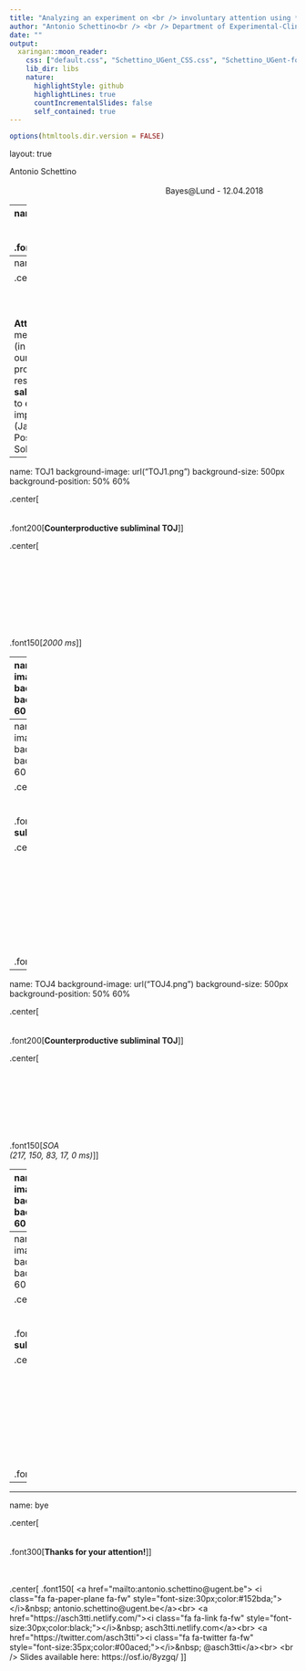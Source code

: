 ```yaml
---
title: "Analyzing an experiment on <br /> involuntary attention using **```brms```**"
author: "Antonio Schettino<br /> <br /> Department of Experimental-Clinical & Health Psychology<br /> Ghent University"
date: ""
output:
  xaringan::moon_reader:
    css: ["default.css", "Schettino_UGent_CSS.css", "Schettino_UGent-fonts.css"]
    lib_dir: libs
    nature:
      highlightStyle: github
      highlightLines: true
      countIncrementalSlides: false
      self_contained: true
---
```


```r
options(htmltools.dir.version = FALSE)
```

layout: true

<!-- set header and footer (from Schettino_UGent_CSS.css) -->
<div class="my-footer"><span>Antonio Schettino   
&emsp;&emsp;&emsp;&emsp;&emsp;&emsp;&emsp;&emsp;&emsp;&emsp;&emsp;&emsp;&emsp;
&emsp;&emsp;&emsp;&emsp;&emsp;&emsp;&emsp;&emsp;&emsp;&emsp;&emsp;&emsp;&emsp;
&emsp;&emsp;&emsp;&emsp;&emsp;&emsp;&emsp;&emsp;&emsp;&emsp;&emsp;&emsp;&emsp;
&emsp;&emsp;&emsp;&emsp;&emsp;&emsp;
Bayes@Lund - 12.04.2018</span></div>

<!-- set FontAwesome icons -->
<link rel="stylesheet" href="https://cdnjs.cloudflare.com/ajax/libs/font-awesome/4.7.0/css/font-awesome.min.css">
<div class="my-header"></div>

---
name: outline
.left[
<br /><br /><br />
.font200[**OUTLINE**]
]

<br />

* 
* 
* 

---
name: attention

.center[
  .font150[
    <br /><br /><br /><br />
    **Attention** mechanisms direct (in time and space) <br />
    our limited processing resources towards <br />
    **salient** information to efficiently improve behavior <br />
    (James, 1890; Posner, 1980; Sokolov, 1963)
  ]
]




---
name: TOJ1
background-image: url("TOJ1.png")
background-size: 500px
background-position: 50% 60%

.center[
<br /><br /><br />
.font200[**Counterproductive subliminal TOJ**]
]

.center[
<br /><br /><br /><br /><br /><br /><br /><br /><br /><br />
.font150[*2000 ms*]
]

---
name: TOJ2
background-image: url("TOJ2.png")
background-size: 500px
background-position: 50% 60%

.center[
<br /><br /><br />
.font200[**Counterproductive subliminal TOJ**]
]

.center[
<br /><br /><br /><br /><br /><br /><br /><br /><br /><br />
.font150[*17 ms*]
]

---
name: TOJ3
background-image: url("TOJ3.png")
background-size: 500px
background-position: 50% 60%

.center[
<br /><br /><br />
.font200[**Counterproductive subliminal TOJ**]
]

.center[
<br /><br /><br /><br /><br /><br /><br /><br /><br /><br />
.font150[*34 ms*]
]

---
name: TOJ4
background-image: url("TOJ4.png")
background-size: 500px
background-position: 50% 60%

.center[
<br /><br /><br />
.font200[**Counterproductive subliminal TOJ**]
]

.center[
<br /><br /><br /><br /><br /><br /><br /><br /><br />
.font150[*SOA <br /> (217, 150, 83, 17, 0 ms)*]
]

---
name: TOJ5
background-image: url("TOJ5.png")
background-size: 500px
background-position: 50% 60%

.center[
<br /><br /><br />
.font200[**Counterproductive subliminal TOJ**]
]

.center[
<br /><br /><br /><br /><br /><br /><br /><br /><br /><br />
.font150[*100 ms*]
]

---
name: TOJ6
background-image: url("TOJ6.png")
background-size: 500px
background-position: 50% 60%

.center[
<br /><br /><br />
.font200[**Counterproductive subliminal TOJ**]
]

.center[
<br /><br /><br /><br /><br /><br /><br /><br /><br /><br />
.font150[*until response*]
]

---










---
name: bye

.center[
<br /><br /><br />
.font300[**Thanks for your attention!**]
]

<br /><br />
.center[
  .font150[
    <a href="mailto:antonio.schettino@ugent.be"> <i class="fa fa-paper-plane fa-fw" style="font-size:30px;color:#152bda;"> </i>&nbsp; antonio.schettino@ugent.be</a><br>
    <a href="https://asch3tti.netlify.com/"><i class="fa fa-link fa-fw" style="font-size:30px;color:black;"></i>&nbsp; asch3tti.netlify.com</a><br>
    <a href="https://twitter.com/asch3tti"><i class="fa fa-twitter fa-fw" style="font-size:35px;color:#00aced;"></i>&nbsp; @asch3tti</a><br>
<br />
Slides available here: https://osf.io/8yzgq/
  ]
]


